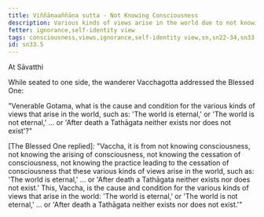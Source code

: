 ```yaml
---
title: Viññāṇaaññāṇa sutta - Not Knowing Consciousness
description: Various kinds of views arise in the world due to not knowing consciousness, the arising of consciousness, the cessation of consciousness, and the practice leading to the cessation of consciousness.
fetter: ignorance,self-identity view
tags: consciousness,views,ignorance,self-identity view,sn,sn22-34,sn33
id: sn33.5
---
```


At Sāvatthi

While seated to one side, the wanderer Vacchagotta addressed the Blessed One:

"Venerable Gotama, what is the cause and condition for the various kinds of views that arise in the world, such as: 'The world is eternal,' or 'The world is not eternal,' ... or 'After death a Tathāgata neither exists nor does not exist'?"

[The Blessed One replied]: "Vaccha, it is from not knowing consciousness, not knowing the arising of consciousness, not knowing the cessation of consciousness, not knowing the practice leading to the cessation of consciousness that these various kinds of views arise in the world, such as: 'The world is eternal,' ... or 'After death a Tathāgata neither exists nor does not exist.' This, Vaccha, is the cause and condition for the various kinds of views that arise in the world: 'The world is eternal,' or 'The world is not eternal,' ... or 'After death a Tathāgata neither exists nor does not exist.'"